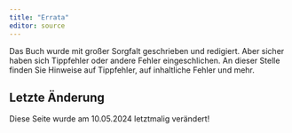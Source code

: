 ```yaml
---
title: "Errata"
editor: source
---
```


Das Buch wurde mit großer Sorgfalt geschrieben und redigiert. 
Aber sicher haben sich Tippfehler oder andere Fehler eingeschlichen.
An dieser Stelle finden Sie Hinweise auf Tippfehler, auf inhaltliche Fehler und mehr.

## Letzte Änderung
Diese Seite wurde am 10.05.2024 letztmalig verändert!
